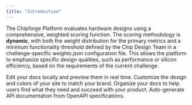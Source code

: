 ```yaml
---
title: "Introduction"
---
```


The Chipforge Platform evaluates hardware designs using a comprehensive, weighted scoring function. The scoring methodology is **dynamic**, with both the weight distribution for the primary metrics and a minimum functionality threshold defined by the Chip Design Team in a challenge-specific _weights.json_ configuration file. This allows the platform to emphasize specific design qualities, such as performance or silicon efficiency, based on the requirements of the current challenge.

<Columns cols={2}>
  <Card title="Score Normalization" icon="award" href="/system/score-method">
    Edit your docs locally and preview them in real time.
  </Card>
  <Card title="Dynamic Scoring Formula" icon="monitor-waveform" href="/system/dynamic-scoring">
    Customize the design and colors of your site to match your brand.
  </Card>
  <Card title="Detailed Metric Evaluation" icon="elevator" href="/system/detailed">
    Organize your docs to help users find what they need and succeed with your product.
  </Card>
  <Card title="Security Features" icon="camera-security" href="/system/security">
    Auto-generate API documentation from OpenAPI specifications.
  </Card>
</Columns>